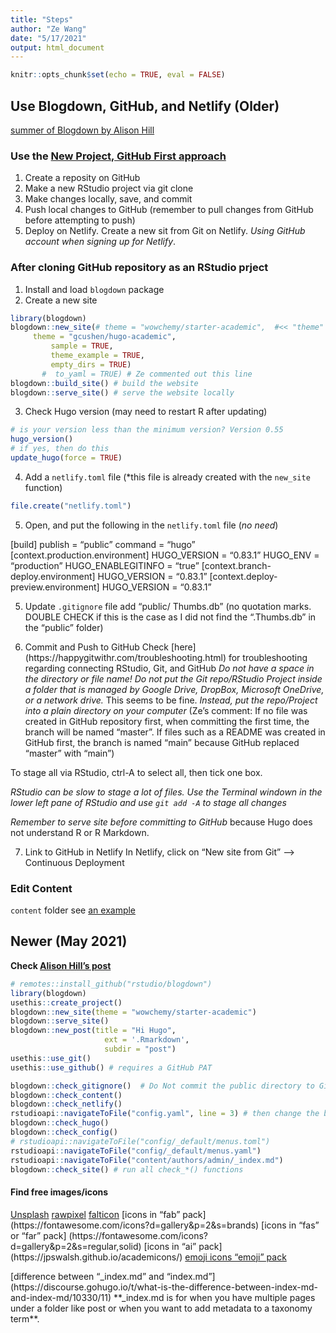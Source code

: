 ```yaml
---
title: "Steps"
author: "Ze Wang"
date: "5/17/2021"
output: html_document
---
```


```r
knitr::opts_chunk$set(echo = TRUE, eval = FALSE)
```


## Use Blogdown, GitHub, and Netlify (Older)

[summer of Blogdown by Alison Hill](https://summer-of-blogdown.netlify.app/)

### Use the [New Project, GitHub First approach](https://happygitwithr.com/new-github-first.html)

1. Create a reposity on GitHub
2. Make a new RStudio project via git clone
3. Make changes locally, save, and commit
4. Push local changes to GitHub (remember to pull changes from GitHub before attempting to push)
5. Deploy on Netlify. Create a new sit from Git on Netlify. *Using GitHub account when signing up for Netlify*.


### After cloning GitHub repository as an RStudio prject

1. Install and load `blogdown` package
2. Create a new site

```r
library(blogdown)
blogdown::new_site(# theme = "wowchemy/starter-academic",  #<< "theme" is a GitHub repository
	 theme = "gcushen/hugo-academic",
         sample = TRUE, 
         theme_example = TRUE, 
         empty_dirs = TRUE)
       #  to_yaml = TRUE) # Ze commented out this line
blogdown::build_site() # build the website
blogdown::serve_site() # serve the website locally
```
3. Check Hugo version (may need to restart R after updating)
```r
# is your version less than the minimum version? Version 0.55
hugo_version() 
# if yes, then do this
update_hugo(force = TRUE)
```

4. Add a `netlify.toml` file (*this file is already created with the `new_site` function)
```r
file.create("netlify.toml")
```

5. Open, and put the following in the `netlify.toml` file (*no need*)

[build]
  publish = "public"
  command = "hugo"
[context.production.environment]
  HUGO_VERSION = "0.83.1"
  HUGO_ENV = "production"
  HUGO_ENABLEGITINFO = "true"
[context.branch-deploy.environment]
  HUGO_VERSION = "0.83.1"
[context.deploy-preview.environment]
  HUGO_VERSION = "0.83.1"


5. Update `.gitignore` file
add 
"public/
Thumbs.db"
(no quotation marks. DOUBLE CHECK if this is the case as I did not find the ".Thumbs.db" in the "public" folder)

6. Commit and Push to GitHub
Check [here] (https://happygitwithr.com/troubleshooting.html) for troubleshooting regarding connecting RStudio, Git, and GitHub
*Do not have a space in the directory or file name!*
*Do not put the Git repo/RStudio Project inside a folder that is managed by Google Drive, DropBox, Microsoft OneDrive, or a network drive.* This seems to be fine.
*Instead, put the repo/Project into a plain directory on your computer*
(Ze's comment: If no file was created in GitHub repository first, when committing the first time, the branch will be named "master". 
If files such as a README was created in GitHub first, the branch is named "main" because GitHub replaced "master" with "main")

To stage all via RStudio, ctrl-A to select all, then tick one box.

*RStudio can be slow to stage a lot of files. Use the Terminal windown in the lower left pane of RStudio and use `git add -A` to stage all changes*

*Remember to serve site before committing to GitHub* because Hugo does not understand R or R Markdown.

7. Link to GitHub in Netlify
In Netlify, click on "New site from Git" --> Continuous Deployment

### Edit Content
`content` folder
see [an example](https://github.com/apreshill/kellykapowski/tree/master/content)



## Newer (May 2021)
**Check [Alison Hill's post](https://alison.rbind.io/post/new-year-new-blogdown/)**

```r
# remotes::install_github("rstudio/blogdown")
library(blogdown)
usethis::create_project()
blogdown::new_site(theme = "wowchemy/starter-academic")
blogdown::serve_site()
blogdown::new_post(title = "Hi Hugo", 
                     ext = '.Rmarkdown', 
                     subdir = "post")
usethis::use_git()
usethis::use_github() # requires a GitHub PAT
```

```r
blogdown::check_gitignore()  # Do Not commit the public directory to GitHub for publishing. add the public folder to .gitignore
blogdown::check_content()
blogdown::check_netlify()
rstudioapi::navigateToFile("config.yaml", line = 3) # then change the baseurl
blogdown::check_hugo()
blogdown::check_config()
# rstudioapi::navigateToFile("config/_default/menus.toml")
rstudioapi::navigateToFile("config/_default/menus.yaml")
rstudioapi::navigateToFile("content/authors/admin/_index.md")
blogdown::check_site() # run all check_*() functions
```

#### Find free images/icons
[Unsplash](https://unsplash.com/)
[rawpixel](https://www.rawpixel.com/category/53/public-domain)
[falticon](https://www.flaticon.com/)
[icons in "fab" pack] (https://fontawesome.com/icons?d=gallery&p=2&s=brands)
[icons in "fas" or "far" pack] (https://fontawesome.com/icons?d=gallery&p=2&s=regular,solid)
[icons in "ai" pack] (https://jpswalsh.github.io/academicons/)
[emoji icons "emoji" pack](https://github.com/ikatyang/emoji-cheat-sheet/blob/master/README.md)


[difference between "_index.md" and "index.md"] (https://discourse.gohugo.io/t/what-is-the-difference-between-index-md-and-index-md/10330/11)
**_index.md is for when you have multiple pages under a folder like post or when you want to add metadata to a taxonomy term**.

